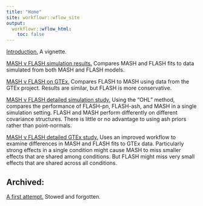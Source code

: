 ```yaml
---
title: "Home"
site: workflowr::wflow_site
output:
  workflowr::wflow_html:
    toc: false
---
```


[Introduction.](intro.html) A vignette.

[MASH v FLASH simulation results.](MASHvFLASHsims.html) Compares MASH and FLASH fits to data simulated from both MASH and FLASH models.

[MASH v FLASH on GTEx.](MASHvFLASHgtex.html) Compares FLASH to MASH using data from the GTEx project. Results are similar, but FLASH is more conservative.

[MASH v FLASH detailed simulation study.](MASHvFLASHsims2.html) Using the "OHL" method, compares the performance of FLASH-pn, FLASH-ash, and MASH in a single simulation setting. FLASH and MASH perform differently on different covariance structures. There is little or no advantage to using ash priors rather than point-normals.

[MASH v FLASH detailed GTEx study.](MASHvFLASHgtex2.html) Uses an improved workflow to examine differences in MASH and FLASH fits to GTEx data. Particularly strong effects in a single condition might cause MASH to miss smaller effects that are shared among conditions. But FLASH might miss very small effects that are shared across all conditions.


## Archived:

[A first attempt.](mashvflash.html) Stowed and forgotten.

